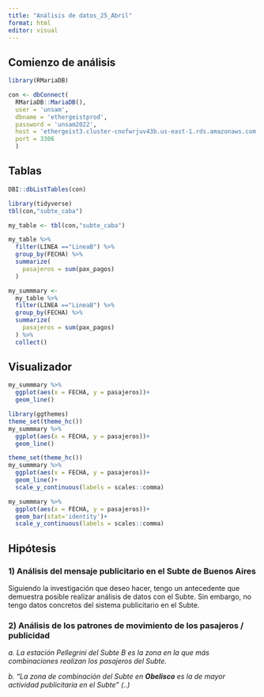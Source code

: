 ```yaml
---
title: "Análisis de datos_25_Abril"
format: html
editor: visual
---
```


## Comienzo de análisis

```r
library(RMariaDB)

con <- dbConnect(
  RMariaDB::MariaDB(),
  user = 'unsam',
  dbname = 'ethergeistprod',
  password = 'unsam2022',
  host = 'ethergeist3.cluster-cnofwrjuv43b.us-east-1.rds.amazonaws.com',
  port = 3306
  ) 
```

## Tablas

```r
DBI::dbListTables(con)
```

```r
library(tidyverse)
tbl(con,"subte_caba")
```

```r
my_table <- tbl(con,"subte_caba")

my_table %>%
  filter(LINEA =="LineaB") %>%
  group_by(FECHA) %>%
  summarize(
    pasajeros = sum(pax_pagos)
  )
```

```r
my_summmary <- 
  my_table %>%
  filter(LINEA =="LineaB") %>%
  group_by(FECHA) %>% 
  summarize(
    pasajeros = sum(pax_pagos)
  ) %>% 
  collect()
```

## Visualizador

```r
my_summmary %>% 
  ggplot(aes(x = FECHA, y = pasajeros))+
  geom_line()
```

```r
library(ggthemes)
theme_set(theme_hc())
my_summmary %>%
  ggplot(aes(x = FECHA, y = pasajeros))+
  geom_line()
```

```r
theme_set(theme_hc())
my_summmary %>% 
  ggplot(aes(x = FECHA, y = pasajeros))+
  geom_line()+
  scale_y_continuous(labels = scales::comma)
```

```r
my_summmary %>%
  ggplot(aes(x = FECHA, y = pasajeros))+
  geom_bar(stat='identity')+
  scale_y_continuous(labels = scales::comma)
```

## Hipótesis

### 1) Análisis del mensaje publicitario en el Subte de Buenos Aires

Siguiendo la investigación que deseo hacer, tengo un antecedente que demuestra posible realizar análisis de datos con el Subte. Sin embargo, no tengo datos concretos del sistema publicitario en el Subte.

### 2) Análisis de los patrones de movimiento de los pasajeros / publicidad

*a. La estación Pellegrini del Subte B es la zona en la que más combinaciones realizan los pasajeros del Subte.*

*b. "La zona de combinación del Subte en **Obelisco** es la de mayor actividad publicitaria en el Subte" (..)*
